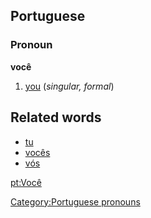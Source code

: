 ==Portuguese==
===Pronoun===
'''você'''

#[[you]] (''singular, formal'')

==Related words==
*[[tu]]
*[[vocês]]
*[[vós]]

[[Category:Portuguese pronouns]]

[[pt:Você]]